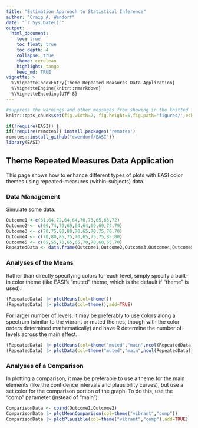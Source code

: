 ```yaml
---
title: "Estimation Approach to Statistical Inference"
author: "Craig A. Wendorf"
date: "`r Sys.Date()`"
output:
  html_document:
    toc: true
    toc_float: true
    toc_depth: 4
    collapse: true
    theme: cerulean
    highlight: tango
    keep_md: TRUE
vignette: >
  %\VignetteIndexEntry{Theme Repeated Measures Data Application}
  %\VignetteEngine{knitr::rmarkdown}
  %\VignetteEncoding{UTF-8}
---
```


```r
#suppress the warnings and other messages from showing in the knitted file.
knitr::opts_chunk$set(fig.width=7, fig.height=5,fig.path='figures/',echo=TRUE,warning=FALSE,message=FALSE)
```

```r
if(!require(EASI)) {
if(!require(remotes)) install.packages('remotes')
remotes::install_github("cwendorf/EASI")}
library(EASI)
```

## Theme Repeated Measures Data Application

This page shows how to enhance different types of plots with EASI color themes using repeated-measures (within-subjects) data.

### Data Management

Simulate some data.
```r
Outcome1 <-c(61,64,72,64,64,70,73,65,65,72)
Outcome2 <- c(69,74,79,69,64,64,69,69,74,79)
Outcome3 <- c(70,75,80,80,70,65,70,75,70,70)
Outcome4 <- c(70,80,85,75,70,65,75,75,85,80)
Outcome5 <- c(65,55,70,65,65,70,70,60,65,70)
RepeatedData <- data.frame(Outcome1,Outcome2,Outcome3,Outcome4,Outcome5)
```

### Analyses of the Means

Rather than directly specifying colors for each level, simply specify a built-in color theme (like EASI's "muted" theme, which is the default if "theme" is used).
```r
(RepeatedData) |> plotMeans(col=theme())
(RepeatedData) |> plotData(col=theme(),add=TRUE)
```

For larger number of levels, it may be preferably to use colors along a spectrum (similar to the vibrant or muted themes, though with the color orders determined mathematically) and have R determine the number of levels across the main effect.
```r
(RepeatedData) |> plotMeans(col=theme("muted","main",ncol(RepeatedData)))
(RepeatedData) |> plotData(col=theme("muted","main",ncol(RepeatedData)),add=TRUE)
```

### Analyses of a Comparison

In plotting a comparison, it may be preferable to use a theme for the main elements (like the confidence intervals and plausibility curves), but use a set color for the comparison portion of the graph. To do this, use the "comp" parameter (instead of "main").
```r
ComparisonData <- cbind(Outcome1,Outcome2)
ComparisonData |> plotMeanComparison(col=theme("vibrant","comp"))
ComparisonData |> plotPlausible(col=theme("vibrant","comp"),add=TRUE)
```
